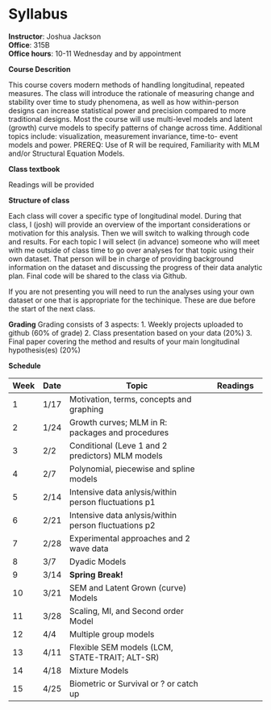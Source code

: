 # Syllabus



 
**Instructor**: Joshua Jackson  
**Office**: 315B  
**Office hours**: 10-11 Wednesday and by appointment  

**Course Descrition** 

This course covers modern methods of handling longitudinal, repeated measures. The class will introduce the rationale of measuring change and stability over time to study phenomena, as well as how within-person designs can increase statistical power and precision compared to more traditional designs. Most the course will use multi-level models and latent (growth) curve models to specify patterns of change across time. Additional topics include: visualization, measurement invariance, time-to- event models and power. PREREQ: Use of R will be required, Familiarity with MLM and/or Structural Equation Models.

**Class textbook** 

Readings will be provided

**Structure of class**

Each class will cover a specific type of longitudinal model. During that class, I (josh) will provide an overview of the important considerations or motivation for this analysis. Then we will switch to walking through code and results. For each topic I will select (in advance) someone who will meet with me outside of class time to go over analyses for that topic using their own dataset. That person will be in charge of providing background information on the dataset and discussing the progress of their data analytic plan. Final code will be shared to the class via Github. 

If you are not presenting you will need to run the analyses using your own dataset or one that is appropriate for the techinique. These are due before the start of the next class.  

**Grading** 
Grading consists of 3 aspects: 
1. Weekly projects uploaded to github (60% of grade)
2. Class presentation based on your data (20%)
3. Final paper covering the method and results of your main longitudinal hypothesis(es) (20%)

**Schedule**

| Week | Date  |  Topic                                                     | Readings             |
-------|-------|------------------------------------------------------------|----------------------|
| 1    | 1/17  | Motivation, terms, concepts and graphing                                 |                      |
| 2    | 1/24  | Growth curves; MLM in R: packages and procedures       |                      |
| 3    | 2/2   |  Conditional (Leve 1 and 2 predictors) MLM models     |                      |
| 4    | 2/7   |  Polynomial, piecewise and spline models                    |        |
| 5    | 2/14  |  Intensive data anlysis/within person fluctuations p1 |                      |
| 6    | 2/21  |  Intensive data anlysis/within person fluctuations p2  |                      |
| 7    | 2/28  |  Experimental approaches and 2 wave data  |                      |
| 8    | 3/7   |  Dyadic Models                               |                      |
| 9    | 3/14  | **Spring Break!**                     |                      |
| 10   | 3/21  |  SEM and Latent Grown (curve) Models                     |                      |
| 11   | 3/28  |  Scaling, MI, and Second order Model                 |                      |
| 12   | 4/4   |  Multiple group models                        |                      |
| 13   | 4/11  |  Flexible SEM models (LCM, STATE-TRAIT; ALT-SR)           |                      |
| 14   | 4/18  |  Mixture Models                                       |                      |
| 15   | 4/25  |  Biometric or Survival or ? or catch up       |                      |
